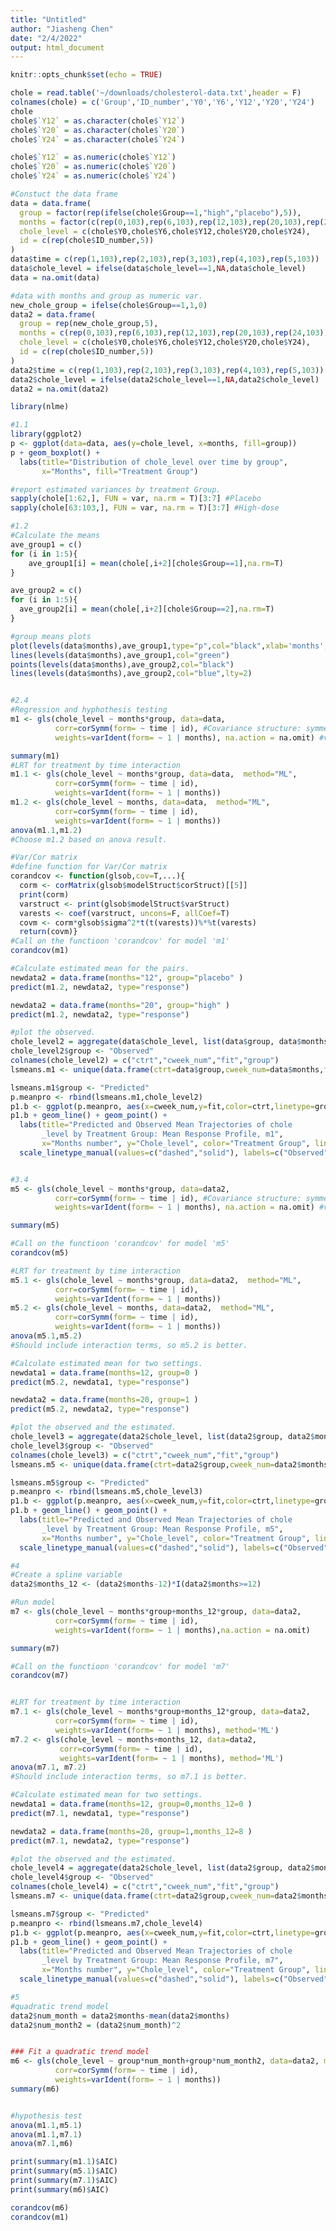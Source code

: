 ```yaml
---
title: "Untitled"
author: "Jiasheng Chen"
date: "2/4/2022"
output: html_document
---
```


```r
knitr::opts_chunk$set(echo = TRUE)
```

```r

chole = read.table('~/downloads/cholesterol-data.txt',header = F)
colnames(chole) = c('Group','ID_number','Y0','Y6','Y12','Y20','Y24')
chole
chole$`Y12` = as.character(chole$`Y12`)
chole$`Y20` = as.character(chole$`Y20`)
chole$`Y24` = as.character(chole$`Y24`)

chole$`Y12` = as.numeric(chole$`Y12`)
chole$`Y20` = as.numeric(chole$`Y20`)
chole$`Y24` = as.numeric(chole$`Y24`)

```

```r
#Constuct the data frame
data = data.frame(
  group = factor(rep(ifelse(chole$Group==1,"high","placebo"),5)),
  months = factor(c(rep(0,103),rep(6,103),rep(12,103),rep(20,103),rep(24,103))),
  chole_level = c(chole$Y0,chole$Y6,chole$Y12,chole$Y20,chole$Y24),
  id = c(rep(chole$ID_number,5))
)
data$time = c(rep(1,103),rep(2,103),rep(3,103),rep(4,103),rep(5,103))
data$chole_level = ifelse(data$chole_level==1,NA,data$chole_level)
data = na.omit(data) 

#data with months and group as numeric var.
new_chole_group = ifelse(chole$Group==1,1,0)
data2 = data.frame(
  group = rep(new_chole_group,5),
  months = c(rep(0,103),rep(6,103),rep(12,103),rep(20,103),rep(24,103)),
  chole_level = c(chole$Y0,chole$Y6,chole$Y12,chole$Y20,chole$Y24),
  id = c(rep(chole$ID_number,5))
)
data2$time = c(rep(1,103),rep(2,103),rep(3,103),rep(4,103),rep(5,103))
data2$chole_level = ifelse(data2$chole_level==1,NA,data2$chole_level)
data2 = na.omit(data2) 

library(nlme)

```

```r
#1.1
library(ggplot2)
p <- ggplot(data=data, aes(y=chole_level, x=months, fill=group))
p + geom_boxplot() + 
  labs(title="Distribution of chole_level over time by group", 
       x="Months", fill="Treatment Group")

#report estimated variances by treatment Group.
sapply(chole[1:62,], FUN = var, na.rm = T)[3:7] #Placebo
sapply(chole[63:103,], FUN = var, na.rm = T)[3:7] #High-dose


```
```r
#1.2
#Calculate the means
ave_group1 = c()
for (i in 1:5){
    ave_group1[i] = mean(chole[,i+2][chole$Group==1],na.rm=T)
}

ave_group2 = c()
for (i in 1:5){
  ave_group2[i] = mean(chole[,i+2][chole$Group==2],na.rm=T)
}

#group means plots
plot(levels(data$months),ave_group1,type="p",col="black",xlab='months',ylab='average choleterol')
lines(levels(data$months),ave_group1,col="green")
points(levels(data$months),ave_group2,col="black")
lines(levels(data$months),ave_group2,col="blue",lty=2)



```
```r
#2.4
#Regression and hyphothesis testing
m1 <- gls(chole_level ~ months*group, data=data, 
          corr=corSymm(form= ~ time | id), #Covariance structure: symmetrical
          weights=varIdent(form= ~ 1 | months), na.action = na.omit) #varIdent allows for different variances at each time point

summary(m1)
#LRT for treatment by time interaction
m1.1 <- gls(chole_level ~ months*group, data=data,  method="ML",
          corr=corSymm(form= ~ time | id),
          weights=varIdent(form= ~ 1 | months))
m1.2 <- gls(chole_level ~ months, data=data,  method="ML",
          corr=corSymm(form= ~ time | id),
          weights=varIdent(form= ~ 1 | months))
anova(m1.1,m1.2)
#Choose m1.2 based on anova result.

#Var/Cor matrix
#define function for Var/Cor matrix
corandcov <- function(glsob,cov=T,...){
  corm <- corMatrix(glsob$modelStruct$corStruct)[[5]]
  print(corm)
  varstruct <- print(glsob$modelStruct$varStruct)  
  varests <- coef(varstruct, uncons=F, allCoef=T)
  covm <- corm*glsob$sigma^2*t(t(varests))%*%t(varests)
  return(covm)}
#Call on the functioon 'corandcov' for model 'm1'
corandcov(m1)

#Calculate estimated mean for the pairs.
newdata2 = data.frame(months="12", group="placebo" )
predict(m1.2, newdata2, type="response")

newdata2 = data.frame(months="20", group="high" )
predict(m1.2, newdata2, type="response")

#plot the observed.
chole_level2 = aggregate(data$chole_level, list(data$group, data$months), mean)
chole_level2$group <- "Observed"
colnames(chole_level2) = c("ctrt","cweek_num","fit","group")
lsmeans.m1 <- unique(data.frame(ctrt=data$group,cweek_num=data$months,fit=m1$fitted))

lsmeans.m1$group <- "Predicted"
p.meanpro <- rbind(lsmeans.m1,chole_level2)
p1.b <- ggplot(p.meanpro, aes(x=cweek_num,y=fit,color=ctrt,linetype=group,group=interaction(ctrt,group)))
p1.b + geom_line() + geom_point() +
  labs(title="Predicted and Observed Mean Trajectories of chole
       _level by Treatment Group: Mean Response Profile, m1",
       x="Months number", y="Chole_level", color="Treatment Group", linetype="Predicted/Observed") +
  scale_linetype_manual(values=c("dashed","solid"), labels=c("Observed","Predicted"))



```
```r
#3.4
m5 <- gls(chole_level ~ months*group, data=data2, 
          corr=corSymm(form= ~ time | id), #Covariance structure: symmetrical
          weights=varIdent(form= ~ 1 | months), na.action = na.omit) #varIdent allows for different variances at each time point

summary(m5)

#Call on the functioon 'corandcov' for model 'm5'
corandcov(m5)

#LRT for treatment by time interaction
m5.1 <- gls(chole_level ~ months*group, data=data2,  method="ML",
          corr=corSymm(form= ~ time | id),
          weights=varIdent(form= ~ 1 | months))
m5.2 <- gls(chole_level ~ months, data=data2,  method="ML",
          corr=corSymm(form= ~ time | id),
          weights=varIdent(form= ~ 1 | months))
anova(m5.1,m5.2)
#Should include interaction terms, so m5.2 is better.

#Calculate estimated mean for two settings.
newdata1 = data.frame(months=12, group=0 )
predict(m5.2, newdata1, type="response")

newdata2 = data.frame(months=20, group=1 )
predict(m5.2, newdata2, type="response")

#plot the observed and the estimated.
chole_level3 = aggregate(data2$chole_level, list(data2$group, data2$months), mean)
chole_level3$group <- "Observed"
colnames(chole_level3) = c("ctrt","cweek_num","fit","group")
lsmeans.m5 <- unique(data.frame(ctrt=data2$group,cweek_num=data2$months,fit=m5$fitted))

lsmeans.m5$group <- "Predicted"
p.meanpro <- rbind(lsmeans.m5,chole_level3)
p1.b <- ggplot(p.meanpro, aes(x=cweek_num,y=fit,color=ctrt,linetype=group,group=interaction(ctrt,group)))
p1.b + geom_line() + geom_point() +
  labs(title="Predicted and Observed Mean Trajectories of chole
       _level by Treatment Group: Mean Response Profile, m5",
       x="Months number", y="Chole_level", color="Treatment Group", linetype="Predicted/Observed") +
  scale_linetype_manual(values=c("dashed","solid"), labels=c("Observed","Predicted"))
```
```r
#4
#Create a spline variable
data2$months_12 <- (data2$months-12)*I(data2$months>=12)

#Run model
m7 <- gls(chole_level ~ months*group+months_12*group, data=data2, 
          corr=corSymm(form= ~ time | id),
          weights=varIdent(form= ~ 1 | months),na.action = na.omit)

summary(m7)

#Call on the functioon 'corandcov' for model 'm7'
corandcov(m7)


#LRT for treatment by time interaction
m7.1 <- gls(chole_level ~ months*group+months_12*group, data=data2, 
          corr=corSymm(form= ~ time | id),
          weights=varIdent(form= ~ 1 | months), method='ML')
m7.2 <- gls(chole_level ~ months+months_12, data=data2, 
           corr=corSymm(form= ~ time | id),
           weights=varIdent(form= ~ 1 | months), method='ML')
anova(m7.1, m7.2)
#Should include interaction terms, so m7.1 is better.

#Calculate estimated mean for two settings.
newdata1 = data.frame(months=12, group=0,months_12=0 )
predict(m7.1, newdata1, type="response")

newdata2 = data.frame(months=20, group=1,months_12=8 )
predict(m7.1, newdata2, type="response")

#plot the observed and the estimated.
chole_level4 = aggregate(data2$chole_level, list(data2$group, data2$months), mean)
chole_level4$group <- "Observed"
colnames(chole_level4) = c("ctrt","cweek_num","fit","group")
lsmeans.m7 <- unique(data.frame(ctrt=data2$group,cweek_num=data2$months,fit=m7$fitted))

lsmeans.m7$group <- "Predicted"
p.meanpro <- rbind(lsmeans.m7,chole_level4)
p1.b <- ggplot(p.meanpro, aes(x=cweek_num,y=fit,color=ctrt,linetype=group,group=interaction(ctrt,group)))
p1.b + geom_line() + geom_point() +
  labs(title="Predicted and Observed Mean Trajectories of chole
       _level by Treatment Group: Mean Response Profile, m7",
       x="Months number", y="Chole_level", color="Treatment Group", linetype="Predicted/Observed") +
  scale_linetype_manual(values=c("dashed","solid"), labels=c("Observed","Predicted"))
```

```r
#5
#quadratic trend model
data2$num_month = data2$months-mean(data2$months)
data2$num_month2 = (data2$num_month)^2


### Fit a quadratic trend model
m6 <- gls(chole_level ~ group*num_month+group*num_month2, data=data2, method = "ML",
          corr=corSymm(form= ~ time | id),
          weights=varIdent(form= ~ 1 | months))
summary(m6)


#hypothesis test
anova(m1.1,m5.1)
anova(m1.1,m7.1)
anova(m7.1,m6)

print(summary(m1.1)$AIC)
print(summary(m5.1)$AIC)
print(summary(m7.1)$AIC)
print(summary(m6)$AIC)

corandcov(m6)
corandcov(m1)

```


